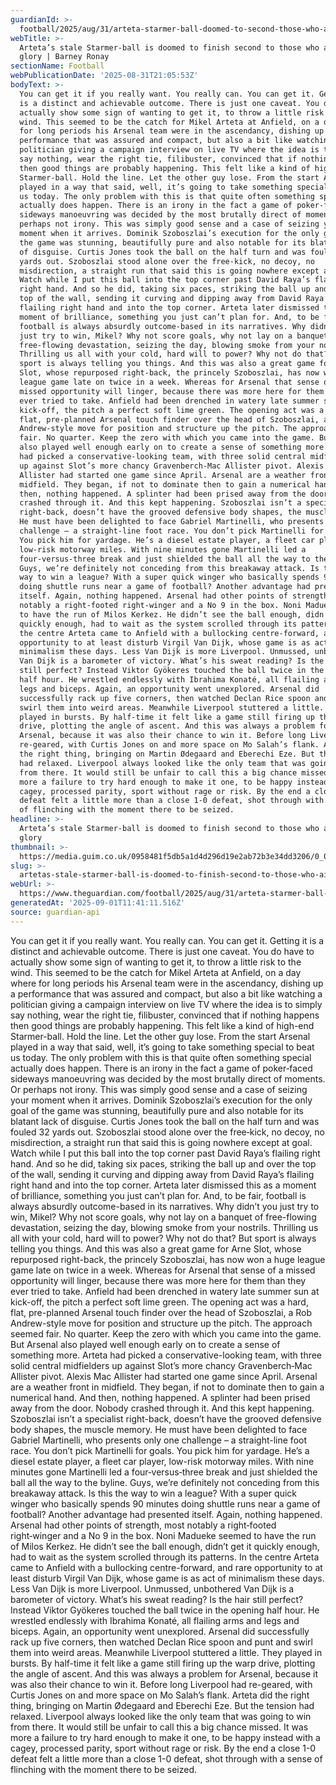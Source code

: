 ```yaml
---
guardianId: >-
  football/2025/aug/31/arteta-starmer-ball-doomed-to-second-those-who-aim-for-glory
webTitle: >-
  Arteta’s stale Starmer-ball is doomed to finish second to those who aim for
  glory | Barney Ronay
sectionName: Football
webPublicationDate: '2025-08-31T21:05:53Z'
bodyText: >-
  You can get it if you really want. You really can. You can get it. Getting it
  is a distinct and achievable outcome. There is just one caveat. You do have to
  actually show some sign of wanting to get it, to throw a little risk to the
  wind. This seemed to be the catch for Mikel Arteta at Anfield, on a day where
  for long periods his Arsenal team were in the ascendancy, dishing up a
  performance that was assured and compact, but also a bit like watching a
  politician giving a campaign interview on live TV where the idea is to simply
  say nothing, wear the right tie, filibuster, convinced that if nothing happens
  then good things are probably happening. This felt like a kind of high-end
  Starmer-ball. Hold the line. Let the other guy lose. From the start Arsenal
  played in a way that said, well, it’s going to take something special to beat
  us today. The only problem with this is that quite often something special
  actually does happen. There is an irony in the fact a game of poker‑faced
  sideways manoeuvring was decided by the most brutally direct of moments. Or
  perhaps not irony. This was simply good sense and a case of seizing your
  moment when it arrives. Dominik Szoboszlai’s execution for the only goal of
  the game was stunning, beautifully pure and also notable for its blatant lack
  of disguise. Curtis Jones took the ball on the half turn and was fouled 32
  yards out. Szoboszlai stood alone over the free‑kick, no decoy, no
  misdirection, a straight run that said this is going nowhere except at goal.
  Watch while I put this ball into the top corner past David Raya’s flailing
  right hand. And so he did, taking six paces, striking the ball up and over the
  top of the wall, sending it curving and dipping away from David Raya’s
  flailing right hand and into the top corner. Arteta later dismissed this as a
  moment of brilliance, something you just can’t plan for. And, to be fair,
  football is always absurdly outcome-based in its narratives. Why didn’t you
  just try to win, Mikel? Why not score goals, why not lay on a banquet of
  free-flowing devastation, seizing the day, blowing smoke from your nostrils.
  Thrilling us all with your cold, hard will to power? Why not do that? But
  sport is always telling you things. And this was also a great game for Arne
  Slot, whose repurposed right-back, the princely Szoboszlai, has now won a huge
  league game late on twice in a week. Whereas for Arsenal that sense of a
  missed opportunity will linger, because there was more here for them than they
  ever tried to take. Anfield had been drenched in watery late summer sun at
  kick-off, the pitch a perfect soft lime green. The opening act was a hard,
  flat, pre-planned Arsenal touch finder over the head of Szoboszlai, a Rob
  Andrew-style move for position and structure up the pitch. The approach seemed
  fair. No quarter. Keep the zero with which you came into the game. But Arsenal
  also played well enough early on to create a sense of something more. Arteta
  had picked a conservative-looking team, with three solid central midfielders
  up against Slot’s more chancy Gravenberch‑Mac Allister pivot. Alexis Mac
  Allister had started one game since April. Arsenal are a weather front in
  midfield. They began, if not to dominate then to gain a numerical hand. And
  then, nothing happened. A splinter had been prised away from the door. Nobody
  crashed through it. And this kept happening. Szoboszlai isn’t a specialist
  right-back, doesn’t have the grooved defensive body shapes, the muscle memory.
  He must have been delighted to face Gabriel Martinelli, who presents only one
  challenge – a straight-line foot race. You don’t pick Martinelli for goals.
  You pick him for yardage. He’s a diesel estate player, a fleet car player,
  low-risk motorway miles. With nine minutes gone Martinelli led a
  four‑versus‑three break and just shielded the ball all the way to the byline.
  Guys, we’re definitely not conceding from this breakaway attack. Is this the
  way to win a league? With a super quick winger who basically spends 90 minutes
  doing shuttle runs near a game of football? Another advantage had presented
  itself. Again, nothing happened. Arsenal had other points of strength, most
  notably a right‑footed right‑winger and a No 9 in the box. Noni Madueke seemed
  to have the run of Milos Kerkez. He didn’t see the ball enough, didn’t get it
  quickly enough, had to wait as the system scrolled through its patterns. In
  the centre Arteta came to Anfield with a bullocking centre-forward, and rare
  opportunity to at least disturb Virgil Van Dijk, whose game is as act of
  minimalism these days. Less Van Dijk is more Liverpool. Unmussed, unbothered
  Van Dijk is a barometer of victory. What’s his sweat reading? Is the hair
  still perfect? Instead Viktor Gyökeres touched the ball twice in the opening
  half hour. He wrestled endlessly with Ibrahima Konaté, all flailing arms and
  legs and biceps. Again, an opportunity went unexplored. Arsenal did
  successfully rack up five corners, then watched Declan Rice spoon and punt and
  swirl them into weird areas. Meanwhile Liverpool stuttered a little. They
  played in bursts. By half-time it felt like a game still firing up the warp
  drive, plotting the angle of ascent. And this was always a problem for
  Arsenal, because it was also their chance to win it. Before long Liverpool had
  re-geared, with Curtis Jones on and more space on Mo Salah’s flank. Arteta did
  the right thing, bringing on Martin Ødegaard and Eberechi Eze. But the tension
  had relaxed. Liverpool always looked like the only team that was going to win
  from there. It would still be unfair to call this a big chance missed. It was
  more a failure to try hard enough to make it one, to be happy instead with a
  cagey, processed parity, sport without rage or risk. By the end a close 1-0
  defeat felt a little more than a close 1-0 defeat, shot through with a sense
  of flinching with the moment there to be seized.
headline: >-
  Arteta’s stale Starmer-ball is doomed to finish second to those who aim for
  glory
thumbnail: >-
  https://media.guim.co.uk/0958481f5db5a1d4d296d19e2ab72b3e34dd3206/0_0_6830_5464/500.jpg
slug: >-
  artetas-stale-starmer-ball-is-doomed-to-finish-second-to-those-who-aim-for-glory-or-barney-ronay
webUrl: >-
  https://www.theguardian.com/football/2025/aug/31/arteta-starmer-ball-doomed-to-second-those-who-aim-for-glory
generatedAt: '2025-09-01T11:41:11.516Z'
source: guardian-api
---
```

You can get it if you really want. You really can. You can get it. Getting it is a distinct and achievable outcome. There is just one caveat. You do have to actually show some sign of wanting to get it, to throw a little risk to the wind. This seemed to be the catch for Mikel Arteta at Anfield, on a day where for long periods his Arsenal team were in the ascendancy, dishing up a performance that was assured and compact, but also a bit like watching a politician giving a campaign interview on live TV where the idea is to simply say nothing, wear the right tie, filibuster, convinced that if nothing happens then good things are probably happening. This felt like a kind of high-end Starmer-ball. Hold the line. Let the other guy lose. From the start Arsenal played in a way that said, well, it’s going to take something special to beat us today. The only problem with this is that quite often something special actually does happen. There is an irony in the fact a game of poker‑faced sideways manoeuvring was decided by the most brutally direct of moments. Or perhaps not irony. This was simply good sense and a case of seizing your moment when it arrives. Dominik Szoboszlai’s execution for the only goal of the game was stunning, beautifully pure and also notable for its blatant lack of disguise. Curtis Jones took the ball on the half turn and was fouled 32 yards out. Szoboszlai stood alone over the free‑kick, no decoy, no misdirection, a straight run that said this is going nowhere except at goal. Watch while I put this ball into the top corner past David Raya’s flailing right hand. And so he did, taking six paces, striking the ball up and over the top of the wall, sending it curving and dipping away from David Raya’s flailing right hand and into the top corner. Arteta later dismissed this as a moment of brilliance, something you just can’t plan for. And, to be fair, football is always absurdly outcome-based in its narratives. Why didn’t you just try to win, Mikel? Why not score goals, why not lay on a banquet of free-flowing devastation, seizing the day, blowing smoke from your nostrils. Thrilling us all with your cold, hard will to power? Why not do that? But sport is always telling you things. And this was also a great game for Arne Slot, whose repurposed right-back, the princely Szoboszlai, has now won a huge league game late on twice in a week. Whereas for Arsenal that sense of a missed opportunity will linger, because there was more here for them than they ever tried to take. Anfield had been drenched in watery late summer sun at kick-off, the pitch a perfect soft lime green. The opening act was a hard, flat, pre-planned Arsenal touch finder over the head of Szoboszlai, a Rob Andrew-style move for position and structure up the pitch. The approach seemed fair. No quarter. Keep the zero with which you came into the game. But Arsenal also played well enough early on to create a sense of something more. Arteta had picked a conservative-looking team, with three solid central midfielders up against Slot’s more chancy Gravenberch‑Mac Allister pivot. Alexis Mac Allister had started one game since April. Arsenal are a weather front in midfield. They began, if not to dominate then to gain a numerical hand. And then, nothing happened. A splinter had been prised away from the door. Nobody crashed through it. And this kept happening. Szoboszlai isn’t a specialist right-back, doesn’t have the grooved defensive body shapes, the muscle memory. He must have been delighted to face Gabriel Martinelli, who presents only one challenge – a straight-line foot race. You don’t pick Martinelli for goals. You pick him for yardage. He’s a diesel estate player, a fleet car player, low-risk motorway miles. With nine minutes gone Martinelli led a four‑versus‑three break and just shielded the ball all the way to the byline. Guys, we’re definitely not conceding from this breakaway attack. Is this the way to win a league? With a super quick winger who basically spends 90 minutes doing shuttle runs near a game of football? Another advantage had presented itself. Again, nothing happened. Arsenal had other points of strength, most notably a right‑footed right‑winger and a No 9 in the box. Noni Madueke seemed to have the run of Milos Kerkez. He didn’t see the ball enough, didn’t get it quickly enough, had to wait as the system scrolled through its patterns. In the centre Arteta came to Anfield with a bullocking centre-forward, and rare opportunity to at least disturb Virgil Van Dijk, whose game is as act of minimalism these days. Less Van Dijk is more Liverpool. Unmussed, unbothered Van Dijk is a barometer of victory. What’s his sweat reading? Is the hair still perfect? Instead Viktor Gyökeres touched the ball twice in the opening half hour. He wrestled endlessly with Ibrahima Konaté, all flailing arms and legs and biceps. Again, an opportunity went unexplored. Arsenal did successfully rack up five corners, then watched Declan Rice spoon and punt and swirl them into weird areas. Meanwhile Liverpool stuttered a little. They played in bursts. By half-time it felt like a game still firing up the warp drive, plotting the angle of ascent. And this was always a problem for Arsenal, because it was also their chance to win it. Before long Liverpool had re-geared, with Curtis Jones on and more space on Mo Salah’s flank. Arteta did the right thing, bringing on Martin Ødegaard and Eberechi Eze. But the tension had relaxed. Liverpool always looked like the only team that was going to win from there. It would still be unfair to call this a big chance missed. It was more a failure to try hard enough to make it one, to be happy instead with a cagey, processed parity, sport without rage or risk. By the end a close 1-0 defeat felt a little more than a close 1-0 defeat, shot through with a sense of flinching with the moment there to be seized.
